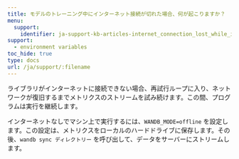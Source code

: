 ```yaml
---
title: モデルのトレーニング中にインターネット接続が切れた場合、何が起こりますか？
menu:
  support:
    identifier: ja-support-kb-articles-internet_connection_lost_while_im_training_model
support:
  - environment variables
toc_hide: true
type: docs
url: /ja/support/:filename
---
```

ライブラリがインターネットに接続できない場合、再試行ループに入り、ネットワークが復旧するまでメトリクスのストリームを試み続けます。この間、プログラムは実行を継続します。

インターネットなしでマシン上で実行するには、`WANDB_MODE=offline` を設定します。この設定は、メトリクスをローカルのハードドライブに保存します。その後、`wandb sync ディレクトリー` を呼び出して、データをサーバーにストリームします。